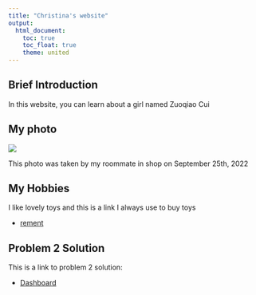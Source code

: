 ```yaml
---
title: "Christina's website"
output: 
  html_document:
    toc: true
    toc_float: true
    theme: united
---
```


## Brief Introduction

In this website, you can learn about a girl named Zuoqiao Cui

## My photo

<img src = "images/introductionphoto.jpg" style=" width: 10% text-align:center">


This photo was taken by my roommate in shop on September 25th, 2022

## My Hobbies

I like lovely toys and this is a link I always use to buy toys

* [rement](https://www.plazajapan.com/toys/re-ment/)

## Problem 2 Solution

This is a link to problem 2 solution:

* [Dashboard](problem2.html)
